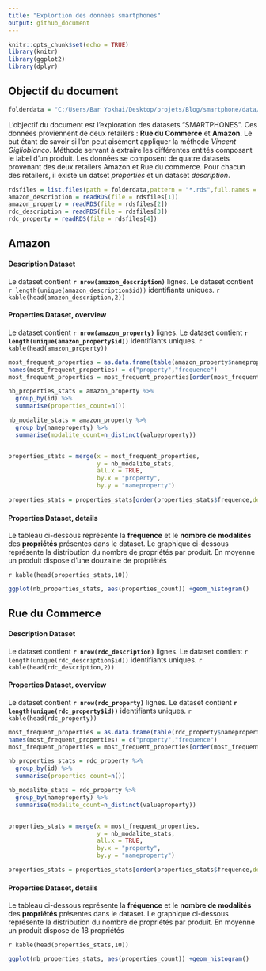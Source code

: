 ```yaml
---
title: "Explortion des données smartphones"
output: github_document
---
```


```r
knitr::opts_chunk$set(echo = TRUE)
library(knitr)
library(ggplot2)
library(dplyr)
```

## Objectif du document

```r
folderdata = "C:/Users/Bar Yokhai/Desktop/projets/Blog/smartphone/data/Phone/"
```


L'objectif du document est l'exploration des datasets "SMARTPHONES". Ces données proviennent de deux retailers : **Rue du Commerce** et **Amazon**. Le but étant de savoir si l'on peut aisément appliquer la méthode *Vincent Gigliobianco*. Méthode servant à extraire les différentes entités composant le label d'un produit. Les données se composent de quatre datasets provenant des deux retailers Amazon et Rue du commerce. Pour chacun des retailers, il existe un datset *properties* et un dataset *description*.

```r
rdsfiles = list.files(path = folderdata,pattern = "*.rds",full.names = T)
amazon_description = readRDS(file = rdsfiles[1])
amazon_property = readRDS(file = rdsfiles[2])
rdc_description = readRDS(file = rdsfiles[3])
rdc_property = readRDS(file = rdsfiles[4])
```


## Amazon

#### Description Dataset

Le dataset contient **`r nrow(amazon_description)`** lignes. Le dataset contient `r length(unique(amazon_description$id))` identifiants uniques.
`r kable(head(amazon_description,2))`

#### Properties Dataset, overview

Le dataset contient **`r nrow(amazon_property)`** lignes. Le dataset contient **`r length(unique(amazon_property$id))`** identifiants uniques.
`r kable(head(amazon_property))`  

```r
most_frequent_properties = as.data.frame(table(amazon_property$nameproperty))
names(most_frequent_properties) = c("property","frequence")
most_frequent_properties = most_frequent_properties[order(most_frequent_properties$frequence,decreasing = TRUE),]

nb_properties_stats = amazon_property %>%
  group_by(id) %>%
  summarise(properties_count=n())

nb_modalite_stats = amazon_property %>%
  group_by(nameproperty) %>%
  summarise(modalite_count=n_distinct(valueproperty))


properties_stats = merge(x = most_frequent_properties,
                         y = nb_modalite_stats,
                         all.x = TRUE,
                         by.x = "property",
                         by.y = "nameproperty")

properties_stats = properties_stats[order(properties_stats$frequence,decreasing = TRUE),]
```


#### Properties Dataset, details

Le tableau ci-dessous représente la **fréquence** et le **nombre de modalités** des **propriétés** présentes dans le dataset. Le graphique ci-dessous représente la distribution du nombre de propriétés par produit. En moyenne un produit dispose d'une douzaine de propriétés

`r kable(head(properties_stats,10))`  

```r
ggplot(nb_properties_stats, aes(properties_count)) +geom_histogram()
```







## Rue du Commerce

#### Description Dataset

Le dataset contient **`r nrow(rdc_description)`** lignes. Le dataset contient `r length(unique(rdc_description$id))` identifiants uniques.
`r kable(head(rdc_description,2))`

#### Properties Dataset, overview

Le dataset contient **`r nrow(rdc_property)`** lignes. Le dataset contient **`r length(unique(rdc_property$id))`** identifiants uniques.
`r kable(head(rdc_property))`  



```r
most_frequent_properties = as.data.frame(table(rdc_property$nameproperty))
names(most_frequent_properties) = c("property","frequence")
most_frequent_properties = most_frequent_properties[order(most_frequent_properties$frequence,decreasing = TRUE),]

nb_properties_stats = rdc_property %>%
  group_by(id) %>%
  summarise(properties_count=n())

nb_modalite_stats = rdc_property %>%
  group_by(nameproperty) %>%
  summarise(modalite_count=n_distinct(valueproperty))


properties_stats = merge(x = most_frequent_properties,
                         y = nb_modalite_stats,
                         all.x = TRUE,
                         by.x = "property",
                         by.y = "nameproperty")

properties_stats = properties_stats[order(properties_stats$frequence,decreasing = TRUE),]
```



#### Properties Dataset, details

Le tableau ci-dessous représente la **fréquence** et le **nombre de modalités** des **propriétés** présentes dans le dataset. Le graphique ci-dessous représente la distribution du nombre de propriétés par produit. En moyenne un produit dispose de 18 propriétés

`r kable(head(properties_stats,10))`  

```r
ggplot(nb_properties_stats, aes(properties_count)) +geom_histogram()
```


